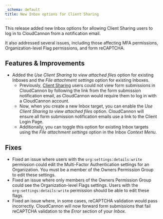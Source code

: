 ```yaml
---
_schema: default
title: New Inbox options for Client Sharing
---
```

This release added new Inbox options for allowing Client Sharing users to log in to CloudCannon from a notification email.

It also addressed several issues, including those affecting MFA permissions, Organization-level Flag permissions, and form reCAPTCHA.

## Features & Improvements

* Added the *Use Client Sharing to view attached files* option for existing Inboxes and the *File attachment settings* option for existing Inboxes.
  * Previously, [Client Sharing](/documentation/articles/what-is-client-sharing/) users could not view form submissions in CloudCannon by following the link from the form submission notification email, as CloudCannon would require them to log in with a CloudCannon account.
  * Now, when you create a new Inbox target, you can enable the *Use Client Sharing to view attached files* option. CloudCannon will ensure all form submission notification emails use a link to the Client Login Page.
  * Additionally, you can toggle this option for existing Inbox targets using the *File attachment settings* option in the Inbox *Context Menu*.

## Fixes

* Fixed an issue where users with the `org:settings:details:write` permission could edit the Multi-Factor Authentication settings for an Organization. You must be a member of the Owners Permission Group to edit these settings.
* Fixed an issue where only members of the Owners Permission Group could see the Organization-level Flags settings. Users with the `org:settings:details:write` permission should be able to edit these flags.
* Fixed an issue where, in some cases, reCAPTCHA validation would pass incorrectly. CloudCannon will now forward form submissions that fail reCAPTCHA validation to the *Error* section of your *Inbox*.